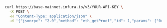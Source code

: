
<Tabs>
  <TabItem value="cURL">

  ```bash
  curl https://base-mainnet.infura.io/v3/YOUR-API-KEY \
    -X POST \
    -H "Content-Type: application/json" \
    -d '{"jsonrpc": "2.0","method": "eth_getProof","id": 1,"params": ["0x7F0d15C7FAae65896648C8273B6d7E43f58Fa842", ["0x56e81f171bcc55a6ff8345e692c0f86e5b48e01b996cadc001622fb5e363b421"], "latest"]}'
  ```

  </TabItem>
</Tabs>

